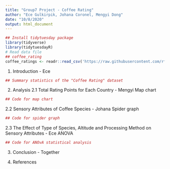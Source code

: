 ```yaml
---
title: "Group7 Project - Coffee Rating"
author: "Ece Gulkirpik, Johana Coronel, Mengyi Dong"
date: "10/8/2020"
output: html_document
---
```

```r
## Install tidytuesday package
library(tidyverse)
library(tidytuesdayR)
# Read data file
## coffee_rating
coffee_ratings <- readr::read_csv('https://raw.githubusercontent.com/rfordatascience/tidytuesday/master/data/2020/2020-07-07/coffee_ratings.csv')
```

1. Introduction - Ece


```r
## Summary statistics of the "Coffee Rating" dataset


```

2. Analysis
2.1 Total Rating Points for Each Country - Mengyi
Map chart
```r
## Code for map chart
```

2.2 Sensory Attributes of Coffee Species - Johana
Spider graph

```r
## Code for spider graph
```

2.3 The Effect of Type of Species, Altitude and Processing Method on Sensory Attributes - Ece
ANOVA
```r
## Code for ANOvA statistical analysis


```

3. Conclusion - Together


4. References



